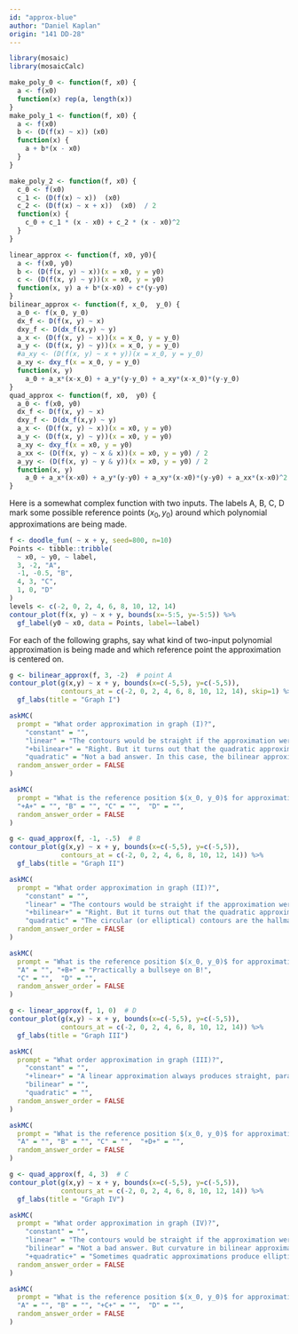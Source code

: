 ```yaml
---
id: "approx-blue"
author: "Daniel Kaplan"
origin: "141 DD-28"
---
```


```r

library(mosaic)
library(mosaicCalc)
```

```r
make_poly_0 <- function(f, x0) {
  a <- f(x0)
  function(x) rep(a, length(x))
}
make_poly_1 <- function(f, x0) {
  a <- f(x0)
  b <- (D(f(x) ~ x)) (x0)
  function(x) {
    a + b*(x - x0)
  }
}

make_poly_2 <- function(f, x0) {
  c_0 <- f(x0)
  c_1 <- (D(f(x) ~ x))  (x0)
  c_2 <- (D(f(x) ~ x + x))  (x0)  / 2
  function(x) {
    c_0 + c_1 * (x - x0) + c_2 * (x - x0)^2
  }
}

linear_approx <- function(f, x0, y0){
  a <- f(x0, y0)
  b <- (D(f(x, y) ~ x))(x = x0, y = y0)
  c <- (D(f(x, y) ~ y))(x = x0, y = y0)
  function(x, y) a + b*(x-x0) + c*(y-y0)
}
bilinear_approx <- function(f, x_0,  y_0) {
  a_0 <- f(x_0, y_0)
  dx_f <- D(f(x, y) ~ x)
  dxy_f <- D(dx_f(x,y) ~ y)
  a_x <- (D(f(x, y) ~ x))(x = x_0, y = y_0)
  a_y <- (D(f(x, y) ~ y))(x = x_0, y = y_0)
  #a_xy <- (D(f(x, y) ~ x + y))(x = x_0, y = y_0)
  a_xy <- dxy_f(x = x_0, y = y_0)
  function(x, y)
    a_0 + a_x*(x-x_0) + a_y*(y-y_0) + a_xy*(x-x_0)*(y-y_0)
}
quad_approx <- function(f, x0,  y0) {
  a_0 <- f(x0, y0)
  dx_f <- D(f(x, y) ~ x)
  dxy_f <- D(dx_f(x,y) ~ y)
  a_x <- (D(f(x, y) ~ x))(x = x0, y = y0)
  a_y <- (D(f(x, y) ~ y))(x = x0, y = y0)
  a_xy <- dxy_f(x = x0, y = y0)
  a_xx <- (D(f(x, y) ~ x & x))(x = x0, y = y0) / 2
  a_yy <- (D(f(x, y) ~ y & y))(x = x0, y = y0) / 2
  function(x, y)
    a_0 + a_x*(x-x0) + a_y*(y-y0) + a_xy*(x-x0)*(y-y0) + a_xx*(x-x0)^2 + a_yy*(y-y0)^2
}
```

Here is a somewhat complex function with two inputs. The labels A, B, C, D mark some possible reference points $(x_0, y_0)$ around which polynomial approximations are being made.

```r
f <- doodle_fun( ~ x + y, seed=800, n=10)
Points <- tibble::tribble(
  ~ x0, ~ y0, ~ label,
  3, -2, "A",
  -1, -0.5, "B",
  4, 3, "C",
  1, 0, "D"
)
levels <- c(-2, 0, 2, 4, 6, 8, 10, 12, 14)
contour_plot(f(x, y) ~ x + y, bounds(x=-5:5, y=-5:5)) %>%
  gf_label(y0 ~ x0, data = Points, label=~label) 
```

For each of the following graphs, say what kind of two-input polynomial approximation is being made and which reference point the approximation is centered on.

<!-- Graph I -->

```r
g <- bilinear_approx(f, 3, -2)  # point A
contour_plot(g(x,y) ~ x + y, bounds(x=c(-5,5), y=c(-5,5)),
             contours_at = c(-2, 0, 2, 4, 6, 8, 10, 12, 14), skip=1) %>%
  gf_labs(title = "Graph I")
```




```r
askMC(
  prompt = "What order approximation in graph (I)?",
    "constant" = "",
    "linear" = "The contours would be straight if the approximation were linear",
    "+bilinear+" = "Right. But it turns out that the quadratic approximation is similar, presumably because $d_{xx}f(x_0, y_0)$ and $d_{yy} f(x_0, y_0)$ are too small to make a difference.",
    "quadratic" = "Not a bad answer. In this case, the bilinear approximation looks a lot like the quadratic.",
  random_answer_order = FALSE
)
```

```r
askMC(
  prompt = "What is the reference position $(x_0, y_0)$ for approximation in graph (I)?",
  "+A+" = "", "B" = "", "C" = "",  "D" = "",
  random_answer_order = FALSE
)
```




<!-- Graph II -->

```r
g <- quad_approx(f, -1, -.5)  # B
contour_plot(g(x,y) ~ x + y, bounds(x=c(-5,5), y=c(-5,5)),
             contours_at = c(-2, 0, 2, 4, 6, 8, 10, 12, 14)) %>%
  gf_labs(title = "Graph II")
```
```r
askMC(
  prompt = "What order approximation in graph (II)?",
    "constant" = "",
    "linear" = "The contours would be straight if the approximation were linear",
    "+bilinear+" = "Right. But it turns out that the quadratic approximation is similar, presumably because $d_{xx}f(x_0, y_0)$ and $d_{yy} f(x_0, y_0)$ are too small to make a difference.",
    "quadratic" = "The circular (or elliptical) contours are the hallmark of a quadratic approximation near a maximum or minimum.",
  random_answer_order = FALSE
)
```

```r
askMC(
  prompt = "What is the reference position $(x_0, y_0)$ for approximation in graph (II)?",
  "A" = "", "+B+" = "Practically a bullseye on B!", 
  "C" = "",  "D" = "",
  random_answer_order = FALSE
)
```

<!-- Graph III -->

```r
g <- linear_approx(f, 1, 0)  # D
contour_plot(g(x,y) ~ x + y, bounds(x=c(-5,5), y=c(-5,5)),
             contours_at = c(-2, 0, 2, 4, 6, 8, 10, 12, 14)) %>%
  gf_labs(title = "Graph III")
```

```r
askMC(
  prompt = "What order approximation in graph (III)?",
    "constant" = "",
    "+linear+" = "A linear approximation always produces straight, parallel, evenly spaced contours.",
    "bilinear" = "",
    "quadratic" = "",
  random_answer_order = FALSE
)
```

```r
askMC(
  prompt = "What is the reference position $(x_0, y_0)$ for approximation in graph (III)?",
  "A" = "", "B" = "", "C" = "",  "+D+" = "",
  random_answer_order = FALSE
)
```

<!-- Graph IV -->

```r
g <- quad_approx(f, 4, 3)  # C
contour_plot(g(x,y) ~ x + y, bounds(x=c(-5,5), y=c(-5,5)),
             contours_at = c(-2, 0, 2, 4, 6, 8, 10, 12, 14)) %>%
  gf_labs(title = "Graph IV")
```
```r
askMC(
  prompt = "What order approximation in graph (IV)?",
    "constant" = "",
    "linear" = "The contours would be straight if the approximation were linear",
    "bilinear" = "Not a bad answer. But curvature in bilinear approximations is always in one direction.",
    "+quadratic+" = "Sometimes quadratic approximations produce elliptical contours, as in a previous problem. But sometimes they produce the X-shaped contours seen here. In both cases, the contours curve in opposing ways in different parts of the domain. By the way, the contour pattern seen in the upper right of this graph corresponds to the shape of a saddle: curving up along one line and down along the perpendicular line. The place right in the middle of the saddle is called a 'saddle point'.",
  random_answer_order = FALSE
)
```

```r
askMC(
  prompt = "What is the reference position $(x_0, y_0)$ for approximation in graph (IV)?",
  "A" = "", "B" = "", "+C+" = "",  "D" = "",
  random_answer_order = FALSE
)
```

